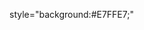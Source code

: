style="background:#E7FFE7;"<noinclude>
{{documentation}}
<!-- Add categories and interwikis to the /doc subpage, not here! -->
</noinclude>